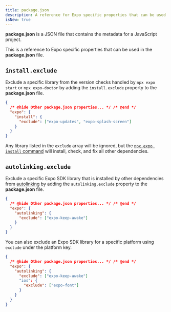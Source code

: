 ```yaml
---
title: package.json
description: A reference for Expo specific properties that can be used in the package.json file.
isNew: true
---
```


**package.json** is a JSON file that contains the metadata for a JavaScript project.

This is a reference to Expo specific properties that can be used in the **package.json** file.

## `install.exclude`

Exclude a specific library from the version checks handled by `npx expo start` or `npx expo-doctor` by adding the `install.exclude` property to the **package.json** file.

```json package.json
{
  /* @hide Other package.json properties... */ /* @end */
  "expo": {
    "install": {
      "exclude": ["expo-updates", "expo-splash-screen"]
    }
  }
}
```

Any library listed in the `exclude` array will be ignored, but the [ `npx expo install` command](/more/expo-cli/#install) will install, check, and fix all other dependencies.

## `autolinking.exclude`

Exclude a specific Expo SDK library that is installed by other dependencies from [autolinking](/modules/autolinking/) by adding the `autolinking.exclude` property to the **package.json** file.

```json package.json
{
  /* @hide Other package.json properties... */ /* @end */
  "expo": {
    "autolinking": {
      "exclude": ["expo-keep-awake"]
    }
  }
}
```

You can also exclude an Expo SDK library for a specific platform using `exclude` under the platform key.

```json package.json
{
  /* @hide Other package.json properties... */ /* @end */
  "expo": {
    "autolinking": {
      "exclude": ["expo-keep-awake"]
      "ios": {
        "exclude": ["expo-font"]
      }
    }
  }
}
```
